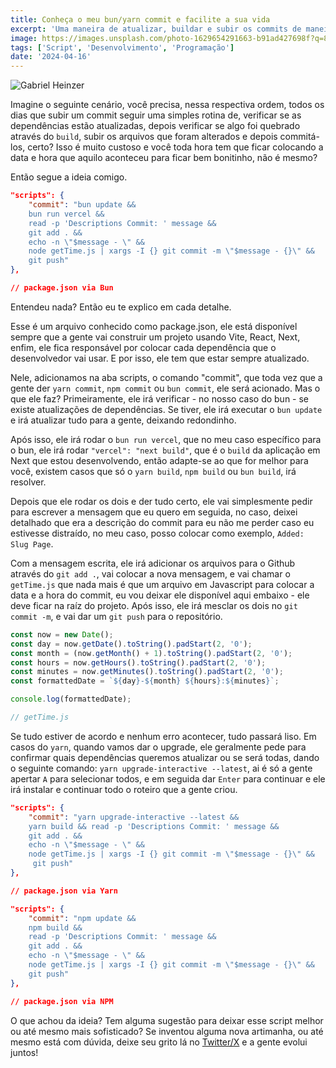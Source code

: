 ```yaml
---
title: Conheça o meu bun/yarn commit e facilite a sua vida
excerpt: 'Uma maneira de atualizar, buildar e subir os commits de maneira simples, direta e sem complicações.'
image: https://images.unsplash.com/photo-1629654291663-b91ad427698f?q=80&w=1974&auto=format&fit=crop&ixlib=rb-4.0.3&ixid=M3wxMjA3fDB8MHxwaG90by1wYWdlfHx8fGVufDB8fHx8fA%3D%3D
tags: ['Script', 'Desenvolvimento', 'Programação']
date: '2024-04-16'
---
```


![](https://images.unsplash.com/photo-1629654291663-b91ad427698f?q=80&w=1974&auto=format&fit=crop&ixlib=rb-4.0.3&ixid=M3wxMjA3fDB8MHxwaG90by1wYWdlfHx8fGVufDB8fHx8fA%3D%3D "Gabriel Heinzer")

Imagine o seguinte cenário, você precisa, nessa respectiva ordem, todos os dias que subir um commit seguir uma simples rotina de, verificar se as dependências
estão atualizadas, depois verificar se algo foi quebrado através do `build`, subir os arquivos que foram alterados e depois commitá-los, certo? Isso é muito
custoso e você toda hora tem que ficar colocando a data e hora que aquilo aconteceu para ficar bem bonitinho, não é mesmo?

Então segue a ideia comigo.

```json
"scripts": {
    "commit": "bun update && 
    bun run vercel && 
    read -p 'Descriptions Commit: ' message && 
    git add . && 
    echo -n \"$message - \" && 
    node getTime.js | xargs -I {} git commit -m \"$message - {}\" && 
    git push"
},

// package.json via Bun
```

Entendeu nada? Então eu te explico em cada detalhe.

Esse é um arquivo conhecido como package.json, ele está disponível sempre que a gente vai construir um projeto usando Vite, React, Next, enfim, ele fica
responsável por colocar cada dependência que o desenvolvedor vai usar. E por isso, ele tem que estar sempre atualizado.

Nele, adicionamos na aba scripts, o comando "commit", que toda vez que a gente der `yarn commit`, `npm commit` ou `bun commit`, ele será acionado. Mas
o que ele faz? Primeiramente, ele irá verificar - no nosso caso do bun - se existe atualizações de dependências. Se tiver, ele irá executar o `bun update` e
irá atualizar tudo para a gente, deixando redondinho. 

Após isso, ele irá rodar o `bun run vercel`, que no meu caso específico para o bun, ele irá rodar `"vercel": "next build"`, que é o `build` da aplicação
em Next que estou desenvolvendo, então adapte-se ao que for melhor para você, existem casos que só o `yarn build`, `npm build` ou `bun build`,  irá resolver.

Depois que ele rodar os dois e der tudo certo, ele vai simplesmente pedir para escrever a mensagem que eu quero em seguida, no caso, deixei detalhado que era
a descrição do commit para eu não me perder caso eu estivesse distraído, no meu caso, posso colocar como exemplo, `Added: Slug Page`.

Com a mensagem escrita, ele irá adicionar os arquivos para o Github através do `git add .`, vai colocar a nova mensagem, e vai chamar o `getTime.js` que
nada mais é que um arquivo em Javascript para colocar a data e a hora do commit, eu vou deixar ele disponível aqui embaixo - ele deve ficar na raíz do projeto. Após isso, ele irá mesclar os dois no `git commit -m`, e vai dar um `git push` para o repositório.

```Javascript
const now = new Date();
const day = now.getDate().toString().padStart(2, '0');
const month = (now.getMonth() + 1).toString().padStart(2, '0');
const hours = now.getHours().toString().padStart(2, '0');
const minutes = now.getMinutes().toString().padStart(2, '0');
const formattedDate = `${day}-${month} ${hours}:${minutes}`;

console.log(formattedDate);

// getTime.js
```

Se tudo estiver de acordo e nenhum erro acontecer, tudo passará liso. Em casos do `yarn`, quando vamos dar o upgrade, ele geralmente pede para confirmar quais
dependências queremos atualizar ou se será todas, dando o seguinte comando: `yarn upgrade-interactive --latest`, ai é só a gente apertar `A` para selecionar todos, e em seguida dar `Enter` para continuar e ele irá instalar e continuar todo o roteiro que a gente criou.

```json
"scripts": {
    "commit": "yarn upgrade-interactive --latest && 
    yarn build && read -p 'Descriptions Commit: ' message &&
    git add . &&
    echo -n \"$message - \" && 
    node getTime.js | xargs -I {} git commit -m \"$message - {}\" &&
     git push"
},

// package.json via Yarn
```

```json
"scripts": {
    "commit": "npm update &&
    npm build &&
    read -p 'Descriptions Commit: ' message && 
    git add . &&
    echo -n \"$message - \" && 
    node getTime.js | xargs -I {} git commit -m \"$message - {}\" && 
    git push"
},

// package.json via NPM
```

O que achou da ideia? Tem alguma sugestão para deixar esse script melhor ou até mesmo mais sofisticado? Se inventou alguma nova artimanha, 
ou até mesmo está com dúvida, deixe seu grito lá no [Twitter/X](https://twitter.com/Yagasaki7k) e a gente evolui juntos!
